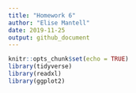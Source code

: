 ```yaml
---
title: "Homework 6"
author: "Elise Mantell"
date: 2019-11-25
output: github_document
---
```


```r
knitr::opts_chunk$set(echo = TRUE)
library(tidyverse)
library(readxl)
library(ggplot2)
```

